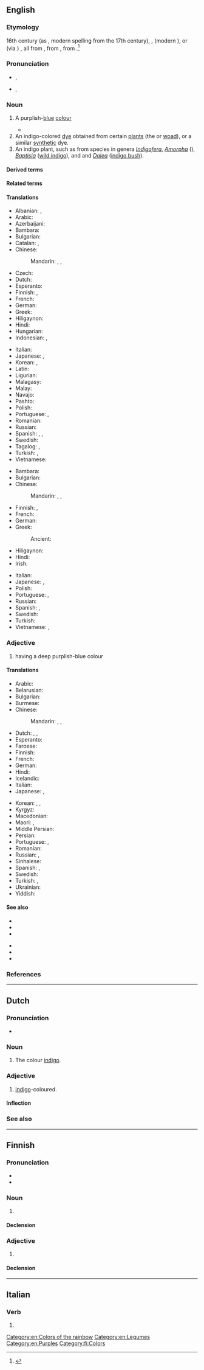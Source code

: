 {{also|Indigo|índigo|indigó|indīgo}}
==English==
{{wikipedia}}

===Etymology===
16th century (as {{m|en|indico}}, modern spelling from the 17th century), {{der|en|es|índigo}}, {{der|en|pt|endego}} (modern {{m|pt|índigo}}), or {{der|en|nl|-}} (via {{der|en|pt|-}}) {{m|nl|indigo}}, all from {{der|en|la|indicum|t=indigo}}, from {{der|en|grc|Ἰνδικὸν|t=Indian dye}}, from {{m|grc|Ἰνδία}}.<ref>{{R:Online Etymology Dictionary}}</ref>

===Pronunciation===
* {{a|UK}} {{enPR|ĭn'dĭgō}}, {{IPA|/ˈɪn.dɪˌɡəʊ/|lang=en}}
* {{a|US}} {{enPR|ĭn'dĭgō}}, {{IPA|/ˈɪndɪˌɡoʊ/|lang=en}}

===Noun===
{{en-noun|~|s|indigoes}}

# A purplish-[[blue]] [[colour]]
#: {{color panel|00416A}}
#: {{color panel|web indigo|2=4B0082}}
#* {{quote-book|lang=en|year=1907|author={{w|Harold Edward Bindloss}}|title=The Dust of Conflict|chapter=6|url=http://openlibrary.org/works/OL4429277W
|passage=The night was considerably clearer than anybody on board her desired when the schooner ''Ventura'' headed for the land. It rose in places, black and sharp against the velvety '''indigo''', over her dipping bow, though most of the low littoral was wrapped in obscurity.}}
# An indigo-colored [[dye]] obtained from certain [[plant]]s (the {{vern|indigo plant}} or [[woad]]), or a similar [[synthetic]] dye.
# An indigo plant, such as from species in genera ''[[Indigofera]]'', ''[[Amorpha]]'' ({{vern|false indigo}}), ''[[Baptisia]]'' ([[wild indigo]]), and {{taxlink|Psorothamnus|genus|noshow=1|ver=161009}} and ''[[Dalea]]'' ([[indigo bush]]).

====Derived terms====
{{der3|en|{{vern|indigo bird}} ([[Viduidae]] family)
|indigo blue
|Indigo child
|indigo bunting
|indigo snake
|{{l|en|indium}}<!--see the etymology for that word-->
|{{vern|false indigo}} (''[[Baptisia]] spp.'', ''[[Amorpha|Amorpha spp.]]'')
|{{vern|yellow false indigo}} ({{taxlink|Baptisia tinctoria|species|noshow=1|ver=161009}})
|{{l|en|wild indigo}} ({{taxlink|Baptisia tinctoria|species|noshow=1|ver=161009}})
}}

====Related terms====
{{rel3|en|indican|indicolite|indium|indoxyl|induline}}

====Translations====
{{trans-top|colour}}
* Albanian: {{t+|sq|llullaq}}, {{t+|sq|vjollcë}}
* Arabic: {{t|ar|اللَّوْن النِّيلِيّ}}
* Azerbaijani: {{t|az|indiqo}}
* Bambara: {{t|bm|gala}}
* Bulgarian: {{t|bg|индиго|m}}
* Catalan: {{t+|ca|indi|m}}, {{t|ca|anyil|m}}
* Chinese:
*: Mandarin: {{t+|cmn|靛青|tr=diànqīng}}, {{t+|cmn|靛藍}}, {{t+|cmn|靛蓝|tr=diànlán}}
* Czech: {{t|cs|indigo|n}}
* Dutch: {{t+|nl|indigo|n}}
* Esperanto: {{t|eo|indigo}}
* Finnish: {{t+|fi|indigo}}, {{t|fi|indigonsininen}}
* French: {{t+|fr|indigo|m}}
* German: {{t+|de|Indigo|n}}
* Greek: {{t+|el|ινδικό|m}}
* Hiligaynon: {{t|hil|anyil}}
* Hindi: {{t+|hi|नील|m}}
* Hungarian: {{t+|hu|indigó}}
* Indonesian: {{t+|id|biru}}, {{t+|id|nila}}
{{trans-mid}}
* Italian: {{t+|it|indaco|m}}
* Japanese: {{t|ja|インジゴ|tr=injigo}}, {{t+|ja|藍色|tr=あいいろ, aiiro}}
* Korean: {{t|ko|남빛}}, {{t+|ko|쪽빛}}
* Latin: {{t|la|indicum|m}}
* Ligurian: {{t|lij|éndego}}
* Malagasy: {{t+|mg|aika}}
* Malay: {{t|ms|biru nila}}
* Navajo: {{t|nv|diłhiłgo dootłʼizh|sc=Latn}}
* Pashto: {{t+|ps|نيلي|tr=nili}}
* Polish: {{t+|pl|indygo}}
* Portuguese: {{t+|pt|anil|m}}, {{t+|pt|índigo|m}}
* Romanian: {{t+|ro|indigo|m}}
* Russian: {{t+|ru|инди́го|n}}
* Spanish: {{t+|es|índigo|m}}, {{t+|es|añil|m}}, {{t+|es|turquí|m}}
* Swedish: {{t|sv|indigoblå}}
* Tagalog: {{t|tl|indigo}}, {{t|tl|anyil}}
* Turkish: {{t+|tr|indigo}}, {{t+|tr|çivit mavisi}}
* Vietnamese: {{t+|vi|chàm}}
{{trans-bottom}}

{{trans-top|dye}}
* Bambara: {{t|bm|galaji}}
* Bulgarian: {{t|bg|индиго|n}}
* Chinese:
*: Mandarin: {{t+|cmn|靛青|tr=diànqīng}}, {{t+|cmn|靛藍}}, {{t+|cmn|靛蓝|tr=diànlán}}
* Finnish: {{t+|fi|indigo}}, {{t|fi|indigonsininen}}
* French: {{t+|fr|indigo|m}}
* German: {{t+|de|Indigo|m}}
* Greek:
*: Ancient: {{t|grc|Ἰνδικόν|n}}
* Hiligaynon: {{t|hil|anyil}}
* Hindi: {{t+|hi|नील|m}}
* Irish: {{t|ga|plúirín|m}}
{{trans-mid}}
* Italian: {{t+|it|indaco|m}}
* Japanese: {{t|ja|インジゴ|tr=injigo}}, {{t+|ja|藍色|tr=あいいろ, aiiro}}
* Polish: {{t+|pl|indygo}}
* Portuguese: {{t+|pt|anil|m}}, {{t+|pt|índigo|m}}
* Russian: {{t+|ru|инди́го|n}}
* Spanish: {{t+|es|índigo|m}}, {{t+|es|añil|m}}
* Swedish: {{t+|sv|indigo}}
* Turkish: {{t+|tr|indigo}}
* Vietnamese: {{t|vi|bột chàm}}, {{t|vi|thuốc nhuộm chàm}}
{{trans-bottom}}

===Adjective===
{{en-adj}}

# having a deep purplish-blue colour

====Translations====
{{trans-top|colour}}
* Arabic: {{t|ar|نِيلِيّ}}
* Belarusian: {{t|be|індыга}}
* Bulgarian: {{t|bg|индиго|m}}
* Burmese: {{t+|my|မဲနယ်}}
* Chinese:
*: Mandarin: {{t+|cmn|靛藍}}, {{t+|cmn|靛蓝|tr=diànlán}}, {{t+|cmn|靛青|tr=diànqīng}}
* Dutch: {{t+|nl|indigo}}, {{t|nl|indigoblauw}}, {{t|nl|indigoblauwe}}
* Esperanto: {{t|eo|indiga}}
* Faroese: {{t|fo|indigo}}
* Finnish: {{t|fi|indigonsininen}}
* French: {{t+|fr|indigo}}
* German: {{t+|de|indigofarben}}
* Hindi: {{t+|hi|नील|m}}
* Icelandic: {{t|is|indígóblár}}
* Italian: {{t+|it|indaco|m|f}}
* Japanese: {{t|ja|インジゴ|tr=indigo}}, {{t+|ja|藍色|tr=あいいろ, aiiro}}
{{trans-mid}}
* Korean: {{t+|ko|남색|tr=[[藍色]], namsæk}}, {{t|ko|남빛}}, {{t+|ko|쪽빛}}
* Kyrgyz: {{t+|ky|индиго}}
* Macedonian: {{t|mk|индиго}}
* Maori: {{t|mi|tūāuri}}, {{t|mi|tuauri}}
* Middle Persian: {{t|pal|𐭭𐭩𐭫|tr=nīl}}
* Persian: {{t+|fa|نیلی|tr=nili}}
* Portuguese: {{t+|pt|anil}}, {{t+|pt|índigo}}
* Romanian: {{t+|ro|indigo}}
* Russian: {{t+|ru|индиго|alt=цве́та инди́го}}, {{t+|ru|инди́говый}}
* Sinhalese: {{t|si|ඉන්ඩිගෝ}}
* Spanish: {{t+|es|índigo}}, {{t+|es|añil}}
* Swedish: {{t+|sv|indigo}}
* Turkish: {{t+|tr|indigo}}, {{t|tr|indigo renkli}}
* Ukrainian: {{t|uk|індиго|m}}
* Yiddish: {{t|yi|ינדיגאָ|m|tr=indigo}}
{{trans-bottom}}

====See also====
{{table:colors/en}}
{{top2}}
* {{l|en|anil}}
* {{l|en|aniline}}
* {{taxlink|Baptisia tinctoria|species|noshow=1|ver=161009}}
{{mid2}}
* {{l|en|rainbow}}
* {{l|en|Saxon blue}}
* {{l|en|Appendix:Colors}}
{{bottom}}

===References===
<references/>

[[Category:en:Colors of the rainbow]]
[[Category:en:Legumes]]
[[Category:en:Purples]]

----

==Dutch==

===Pronunciation===
* {{audio|Nl-indigo.ogg|Audio|lang=nl}}

===Noun===
{{nl-noun|n|-'s|-}}

# The colour [[#English|indigo]].

===Adjective===
{{nl-adj|inv}}

# [[#English|indigo]]-coloured.

====Inflection====
{{nl-decl-adj|indigo|-}}

===See also===
{{table:colors/nl}}

----

==Finnish==

===Pronunciation===
* {{fi-IPA}}
* {{hyphenation|lang=fi|in|di|go}}

===Noun===
{{fi-noun}}

# {{l|en|indigo}} {{gloss|color}}

====Declension====
{{fi-decl-palvelu|indigo|a}}

===Adjective===
{{fi-adj|indigo|mpi|in}}

# {{l|en|indigo}} {{gloss|being of that color}}

====Declension====
{{fi-decl-palvelu|pos=adj|indigo|a}}

[[Category:fi:Colors]]

----

==Italian==

===Verb===
{{head|it|verb form}}

# {{inflection of|indigere||1|s|pres|indc|lang=it}}